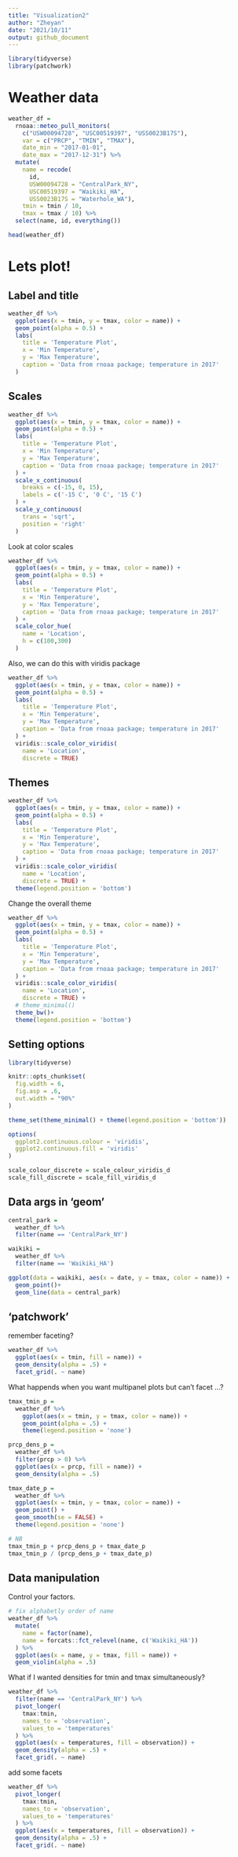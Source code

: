```yaml
---
title: "Visualization2"
author: "Zheyan"
date: "2021/10/11"
output: github_document
---
```


```r
library(tidyverse)
library(patchwork)
```

# Weather data

```r
weather_df = 
  rnoaa::meteo_pull_monitors(
    c("USW00094728", "USC00519397", "USS0023B17S"),
    var = c("PRCP", "TMIN", "TMAX"), 
    date_min = "2017-01-01",
    date_max = "2017-12-31") %>%
  mutate(
    name = recode(
      id, 
      USW00094728 = "CentralPark_NY", 
      USC00519397 = "Waikiki_HA",
      USS0023B17S = "Waterhole_WA"),
    tmin = tmin / 10,
    tmax = tmax / 10) %>%
  select(name, id, everything())

head(weather_df)
```
# Lets plot!

## Label and title

```r
weather_df %>% 
  ggplot(aes(x = tmin, y = tmax, color = name)) +
  geom_point(alpha = 0.5) +
  labs(
    title = 'Temperature Plot',
    x = 'Min Temperature',
    y = 'Max Temperature',
    caption = 'Data from rnoaa package; temperature in 2017'
  )
```

## Scales

```r
weather_df %>% 
  ggplot(aes(x = tmin, y = tmax, color = name)) +
  geom_point(alpha = 0.5) +
  labs(
    title = 'Temperature Plot',
    x = 'Min Temperature',
    y = 'Max Temperature',
    caption = 'Data from rnoaa package; temperature in 2017'
  ) +
  scale_x_continuous(
    breaks = c(-15, 0, 15),
    labels = c('-15 C', '0 C', '15 C')
  ) +
  scale_y_continuous(
    trans = 'sqrt',
    position = 'right'
  )
```

Look at color scales

```r
weather_df %>% 
  ggplot(aes(x = tmin, y = tmax, color = name)) +
  geom_point(alpha = 0.5) +
  labs(
    title = 'Temperature Plot',
    x = 'Min Temperature',
    y = 'Max Temperature',
    caption = 'Data from rnoaa package; temperature in 2017'
  ) +
  scale_color_hue(
    name = 'Location',
    h = c(100,300)
  )
```

Also, we can do this with viridis package

```r
weather_df %>% 
  ggplot(aes(x = tmin, y = tmax, color = name)) +
  geom_point(alpha = 0.5) +
  labs(
    title = 'Temperature Plot',
    x = 'Min Temperature',
    y = 'Max Temperature',
    caption = 'Data from rnoaa package; temperature in 2017'
  ) +
  viridis::scale_color_viridis(
    name = 'Location',
    discrete = TRUE)

```

## Themes

```r
weather_df %>% 
  ggplot(aes(x = tmin, y = tmax, color = name)) +
  geom_point(alpha = 0.5) +
  labs(
    title = 'Temperature Plot',
    x = 'Min Temperature',
    y = 'Max Temperature',
    caption = 'Data from rnoaa package; temperature in 2017'
  ) +
  viridis::scale_color_viridis(
    name = 'Location',
    discrete = TRUE) +
  theme(legend.position = 'bottom')
```

Change the overall theme

```r
weather_df %>% 
  ggplot(aes(x = tmin, y = tmax, color = name)) +
  geom_point(alpha = 0.5) +
  labs(
    title = 'Temperature Plot',
    x = 'Min Temperature',
    y = 'Max Temperature',
    caption = 'Data from rnoaa package; temperature in 2017'
  ) +
  viridis::scale_color_viridis(
    name = 'Location',
    discrete = TRUE) +
  # theme_minimal()
  theme_bw()+
  theme(legend.position = 'bottom')
```

## Setting options

```r
library(tidyverse)

knitr::opts_chunk$set(
  fig.width = 6,
  fig.asp = .6,
  out.width = "90%"
)

theme_set(theme_minimal() + theme(legend.position = 'bottom'))

options(
  ggplot2.continuous.colour = 'viridis',
  ggplot2.continuous.fill = 'viridis'
)

scale_colour_discrete = scale_colour_viridis_d
scale_fill_discrete = scale_fill_viridis_d
```

## Data args in 'geom'

```r
central_park = 
  weather_df %>% 
  filter(name == 'CentralPark_NY')

waikiki = 
  weather_df %>% 
  filter(name == 'Waikiki_HA')

ggplot(data = waikiki, aes(x = date, y = tmax, color = name)) +
  geom_point()+
  geom_line(data = central_park)
```

## 'patchwork'

remember faceting?

```r
weather_df %>% 
  ggplot(aes(x = tmin, fill = name)) +
  geom_density(alpha = .5) +
  facet_grid(. ~ name) 
```

What happends when you want multipanel plots but can't facet ...?

```r
tmax_tmin_p = 
  weather_df %>% 
    ggplot(aes(x = tmin, y = tmax, color = name)) +
    geom_point(alpha = .5) +
    theme(legend.position = 'none')

prcp_dens_p = 
  weather_df %>% 
  filter(prcp > 0) %>% 
  ggplot(aes(x = prcp, fill = name)) +
  geom_density(alpha = .5)  

tmax_date_p = 
  weather_df %>% 
  ggplot(aes(x = tmin, y = tmax, color = name)) +
  geom_point() +
  geom_smooth(se = FALSE) +
  theme(legend.position = 'none')

# NB
tmax_tmin_p + prcp_dens_p + tmax_date_p
tmax_tmin_p / (prcp_dens_p + tmax_date_p)
```


## Data manipulation

Control your factors.

```r
# fix alphabetly order of name
weather_df %>% 
  mutate(
    name = factor(name),
    name = forcats::fct_relevel(name, c('Waikiki_HA'))
  ) %>% 
  ggplot(aes(x = name, y = tmax, fill = name)) +
  geom_violin(alpha = .5) 
```

What if I wanted densities for tmin and tmax simultaneously?

```r
weather_df %>% 
  filter(name == 'CentralPark_NY') %>% 
  pivot_longer(
    tmax:tmin,
    names_to = 'observation',
    values_to = 'temperatures'
  ) %>% 
  ggplot(aes(x = temperatures, fill = observation)) +
  geom_density(alpha = .5) +
  facet_grid(. ~ name)
```

add some facets

```r
weather_df %>% 
  pivot_longer(
    tmax:tmin,
    names_to = 'observation',
    values_to = 'temperatures'
  ) %>% 
  ggplot(aes(x = temperatures, fill = observation)) +
  geom_density(alpha = .5) +
  facet_grid(. ~ name)
```


